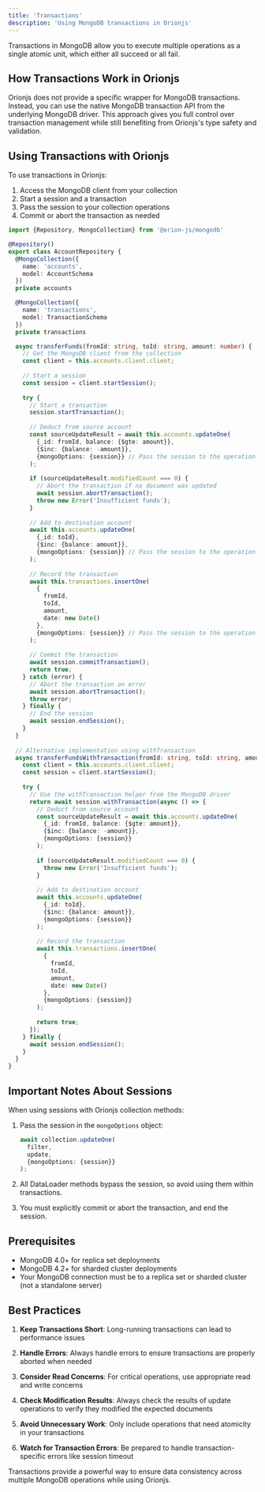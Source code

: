 ```yaml
---
title: 'Transactions'
description: 'Using MongoDB transactions in Orionjs'
---
```


Transactions in MongoDB allow you to execute multiple operations as a single atomic unit, which either all succeed or all fail.

## How Transactions Work in Orionjs

Orionjs does not provide a specific wrapper for MongoDB transactions. Instead, you can use the native MongoDB transaction API from the underlying MongoDB driver. This approach gives you full control over transaction management while still benefiting from Orionjs's type safety and validation.

## Using Transactions with Orionjs

To use transactions in Orionjs:

1. Access the MongoDB client from your collection
2. Start a session and a transaction
3. Pass the session to your collection operations
4. Commit or abort the transaction as needed

```typescript
import {Repository, MongoCollection} from '@orion-js/mongodb'

@Repository()
export class AccountRepository {
  @MongoCollection({
    name: 'accounts',
    model: AccountSchema
  })
  private accounts

  @MongoCollection({
    name: 'transactions',
    model: TransactionSchema
  })
  private transactions

  async transferFunds(fromId: string, toId: string, amount: number) {
    // Get the MongoDB client from the collection
    const client = this.accounts.client.client;
    
    // Start a session
    const session = client.startSession();
    
    try {
      // Start a transaction
      session.startTransaction();
      
      // Deduct from source account
      const sourceUpdateResult = await this.accounts.updateOne(
        {_id: fromId, balance: {$gte: amount}},
        {$inc: {balance: -amount}},
        {mongoOptions: {session}} // Pass the session to the operation
      );
      
      if (sourceUpdateResult.modifiedCount === 0) {
        // Abort the transaction if no document was updated
        await session.abortTransaction();
        throw new Error('Insufficient funds');
      }
      
      // Add to destination account
      await this.accounts.updateOne(
        {_id: toId},
        {$inc: {balance: amount}},
        {mongoOptions: {session}} // Pass the session to the operation
      );
      
      // Record the transaction
      await this.transactions.insertOne(
        {
          fromId,
          toId,
          amount,
          date: new Date()
        }, 
        {mongoOptions: {session}} // Pass the session to the operation
      );
      
      // Commit the transaction
      await session.commitTransaction();
      return true;
    } catch (error) {
      // Abort the transaction on error
      await session.abortTransaction();
      throw error;
    } finally {
      // End the session
      await session.endSession();
    }
  }
  
  // Alternative implementation using withTransaction
  async transferFundsWithTransaction(fromId: string, toId: string, amount: number) {
    const client = this.accounts.client.client;
    const session = client.startSession();
    
    try {
      // Use the withTransaction helper from the MongoDB driver
      return await session.withTransaction(async () => {
        // Deduct from source account
        const sourceUpdateResult = await this.accounts.updateOne(
          {_id: fromId, balance: {$gte: amount}},
          {$inc: {balance: -amount}},
          {mongoOptions: {session}}
        );
        
        if (sourceUpdateResult.modifiedCount === 0) {
          throw new Error('Insufficient funds');
        }
        
        // Add to destination account
        await this.accounts.updateOne(
          {_id: toId},
          {$inc: {balance: amount}},
          {mongoOptions: {session}}
        );
        
        // Record the transaction
        await this.transactions.insertOne(
          {
            fromId,
            toId,
            amount,
            date: new Date()
          }, 
          {mongoOptions: {session}}
        );
        
        return true;
      });
    } finally {
      await session.endSession();
    }
  }
}
```

## Important Notes About Sessions

When using sessions with Orionjs collection methods:

1. Pass the session in the `mongoOptions` object:
   ```typescript
   await collection.updateOne(
     filter,
     update,
     {mongoOptions: {session}}
   );
   ```

2. All DataLoader methods bypass the session, so avoid using them within transactions.

3. You must explicitly commit or abort the transaction, and end the session.

## Prerequisites

- MongoDB 4.0+ for replica set deployments
- MongoDB 4.2+ for sharded cluster deployments
- Your MongoDB connection must be to a replica set or sharded cluster (not a standalone server)

## Best Practices

1. **Keep Transactions Short**: Long-running transactions can lead to performance issues

2. **Handle Errors**: Always handle errors to ensure transactions are properly aborted when needed

3. **Consider Read Concerns**: For critical operations, use appropriate read and write concerns

4. **Check Modification Results**: Always check the results of update operations to verify they modified the expected documents

5. **Avoid Unnecessary Work**: Only include operations that need atomicity in your transactions

6. **Watch for Transaction Errors**: Be prepared to handle transaction-specific errors like session timeout

Transactions provide a powerful way to ensure data consistency across multiple MongoDB operations while using Orionjs. 